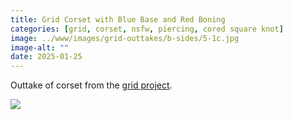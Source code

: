 ```yaml
---
title: Grid Corset with Blue Base and Red Boning
categories: [grid, corset, nsfw, piercing, cored square knot]
image: ../www/images/grid-outtakes/b-sides/5-1c.jpg
image-alt: ""
date: 2025-01-25
---
```


Outtake of corset from the [grid project](/posts/2025-01-27_grid-project.html).

![](../www/images/grid-outtakes/b-sides/5-1c.jpg)

